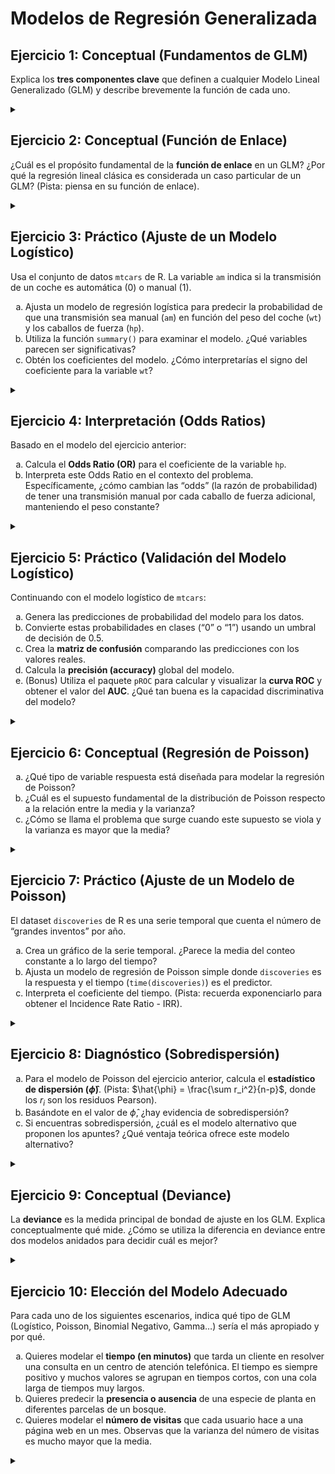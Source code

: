 # Modelos de Regresión Generalizada

## Ejercicio 1: Conceptual (Fundamentos de GLM)

Explica los **tres componentes clave** que definen a cualquier Modelo Lineal Generalizado (GLM) y describe brevemente la función de cada uno.

<details>
<summary></summary>

Los **tres componentes clave** de un GLM son:

1. **Componente aleatorio**: Especifica la distribución de probabilidad de la variable respuesta (Normal, Binomial, Poisson, etc.). Define cómo se distribuyen los errores.

2. **Componente sistemático**: Define el predictor lineal $\eta = \beta_0 + \beta_1 X_1 + ... + \beta_p X_p$. Es la parte lineal del modelo.

3. **Función de enlace**: Conecta la media de la distribución ($\mu$) con el predictor lineal: $g(\mu) = \eta$. Permite que el predictor lineal tenga rango completo mientras la media respeta las restricciones de la distribución.

</details>

## Ejercicio 2: Conceptual (Función de Enlace)

¿Cuál es el propósito fundamental de la **función de enlace** en un GLM? ¿Por qué la regresión lineal clásica es considerada un caso particular de un GLM? (Pista: piensa en su función de enlace). 

<details>
<summary></summary>

**Propósito de la función de enlace:**

Transformar la media de la variable respuesta para que pueda ser modelada como una combinación lineal de los predictores, respetando las restricciones del dominio de la variable respuesta.

**Regresión lineal como caso particular:**

La regresión lineal clásica es un GLM con:
- **Distribución**: Normal
- **Función de enlace**: Identidad ($g(\mu) = \mu$)
- Por tanto: $\mu = \beta_0 + \beta_1 X_1 + ... + \beta_p X_p$

</details>

## Ejercicio 3: Práctico (Ajuste de un Modelo Logístico)

Usa el conjunto de datos `mtcars` de R. La variable `am` indica si la transmisión de un coche es automática (0) o manual (1).

a) Ajusta un modelo de regresión logística para predecir la probabilidad de que una transmisión sea manual (`am`) en función del peso del coche (`wt`) y los caballos de fuerza (`hp`).
b) Utiliza la función `summary()` para examinar el modelo. ¿Qué variables parecen ser significativas?
c) Obtén los coeficientes del modelo. ¿Cómo interpretarías el signo del coeficiente para la variable `wt`?

<details>
<summary></summary>

**a) Ajustar modelo logístico:**

```r
modelo_logistico <- glm(am ~ wt + hp, data = mtcars, family = binomial)
```

**b) Summary del modelo:**

```r
summary(modelo_logistico)
```

**b) Variables significativas:**
Basándose en los p-valores, identificar qué variables tienen p < 0.05.

**c) Interpretación del signo de wt:**
Si el coeficiente de `wt` es **negativo**, significa que coches más pesados tienen menor probabilidad de tener transmisión manual (lo cual es intuitivo).

</details>

## Ejercicio 4: Interpretación (Odds Ratios)

Basado en el modelo del ejercicio anterior:

a) Calcula el **Odds Ratio (OR)** para el coeficiente de la variable `hp`.
b) Interpreta este Odds Ratio en el contexto del problema. Específicamente, ¿cómo cambian las "odds" (la razón de probabilidad) de tener una transmisión manual por cada caballo de fuerza adicional, manteniendo el peso constante? 

<details>
<summary></summary>

**a) Calcular Odds Ratio para hp:**

```r
coef_hp <- coef(modelo_logistico)["hp"]
odds_ratio_hp <- exp(coef_hp)
print(paste("Odds Ratio para hp:", round(odds_ratio_hp, 4)))

# Para todos los coeficientes
odds_ratios <- exp(coef(modelo_logistico))
print("Todos los Odds Ratios:")
print(odds_ratios)
```

**b) Interpretación:**
El Odds Ratio para `hp` es **1.0369**. Esto significa que por cada caballo de fuerza adicional, las *odds* (la razón de probabilidad) de que un coche tenga transmisión manual se **multiplican por 1.0369** (es decir, aumentan aproximadamente un 3.7%), manteniendo constante el peso del coche.

</details>

## Ejercicio 5: Práctico (Validación del Modelo Logístico)

Continuando con el modelo logístico de `mtcars`:

a) Genera las predicciones de probabilidad del modelo para los datos.
b) Convierte estas probabilidades en clases ("0" o "1") usando un umbral de decisión de 0.5.
c) Crea la **matriz de confusión** comparando las predicciones con los valores reales.
d) Calcula la **precisión (accuracy)** global del modelo.
e) (Bonus) Utiliza el paquete `pROC` para calcular y visualizar la **curva ROC** y obtener el valor del **AUC**. ¿Qué tan buena es la capacidad discriminativa del modelo? 

<details>
<summary></summary>

**a) Predicciones de probabilidad:**

```r
probabilidades <- predict(modelo_logistico, type = "response")
```

**b) Conversión a clases con umbral 0.5:**

```r
predicciones_clase <- ifelse(probabilidades > 0.5, 1, 0)
```

**c) Matriz de confusión:**

```r
tabla_confusion <- table(Predicho = predicciones_clase, Real = mtcars$am)
print("Matriz de Confusión:")
print(tabla_confusion)
```

**d) Cálculo de precisión:**

```r
precision <- sum(diag(tabla_confusion)) / sum(tabla_confusion)
print(paste("Precisión (Accuracy):", round(precision, 3)))
```

**e) Curva ROC y AUC:**

```r
library(pROC)
roc_obj <- roc(mtcars$am, probabilidades)
auc_value <- auc(roc_obj)
plot(roc_obj, main = paste("Curva ROC (AUC =", round(auc_value, 3), ")"))
print(paste("AUC:", round(auc_value, 3)))
```

**Interpretación AUC:**

- AUC > 0.8: Buena capacidad discriminativa
- AUC > 0.9: Excelente capacidad discriminativa
- AUC = 0.5: Sin capacidad discriminativa (azar)

</details>

## Ejercicio 6: Conceptual (Regresión de Poisson)

a) ¿Qué tipo de variable respuesta está diseñada para modelar la regresión de Poisson?
b) ¿Cuál es el supuesto fundamental de la distribución de Poisson respecto a la relación entre la media y la varianza?
c) ¿Cómo se llama el problema que surge cuando este supuesto se viola y la varianza es mayor que la media?

<details>
<summary></summary>

**a) Tipo de variable respuesta:**
La regresión de Poisson está diseñada para **variables de conteo**: enteros no negativos que representan el número de ocurrencias de un evento en un período o espacio fijo.

**b) Supuesto fundamental:**
En la distribución de Poisson, la **media es igual a la varianza**: $E[Y] = Var[Y] = \mu$.

**c) Problema cuando se viola:**
Cuando $Var[Y] > E[Y]$, se llama **sobredispersión**. Esto puede llevar a errores estándar subestimados y conclusiones incorrectas sobre la significancia.

</details>

## Ejercicio 7: Práctico (Ajuste de un Modelo de Poisson)

El dataset `discoveries` de R es una serie temporal que cuenta el número de "grandes inventos" por año.

a) Crea un gráfico de la serie temporal. ¿Parece la media del conteo constante a lo largo del tiempo?
b) Ajusta un modelo de regresión de Poisson simple donde `discoveries` es la respuesta y el tiempo (`time(discoveries)`) es el predictor.
c) Interpreta el coeficiente del tiempo. (Pista: recuerda exponenciarlo para obtener el Incidence Rate Ratio - IRR). 

<details>
<summary></summary>

```r
# Usar dataset discoveries
data(discoveries)
```

**a) Gráfico de la serie temporal:**

```r
plot(discoveries, main = "Grandes Inventos por Año", 
     ylab = "Número de Descubrimientos", xlab = "Año")
```

**b) Ajustar modelo de Poisson:**

```r
# Crear data frame con tiempo
df_discoveries <- data.frame(
  count = as.numeric(discoveries),
  time = as.numeric(time(discoveries))
)

modelo_poisson <- glm(count ~ time, data = df_discoveries, family = poisson)
summary(modelo_poisson)
```

**c) Interpretación del coeficiente de tiempo:**
```r
# IRR (Incidence Rate Ratio)
coef_time <- coef(modelo_poisson)["time"]
irr <- exp(coef_time)
print(paste("IRR para tiempo:", round(irr, 6)))
```

El IRR para el tiempo es **0.994654**. Esto significa que por cada año que pasa, se espera que la tasa de grandes inventos se **multiplique por 0.994654**, lo que representa una **disminución anual de aproximadamente 0.53%** (calculado como 1 - 0.994654).

</details>

## Ejercicio 8: Diagnóstico (Sobredispersión)

a) Para el modelo de Poisson del ejercicio anterior, calcula el **estadístico de dispersión ($\hat{\phi}$)**. (Pista: $\hat{\phi} = \frac{\sum r_i^2}{n-p}$, donde los $r_i$ son los residuos Pearson).
b) Basándote en el valor de $\hat{\phi}$, ¿hay evidencia de sobredispersión?
c) Si encuentras sobredispersión, ¿cuál es el modelo alternativo que proponen los apuntes? ¿Qué ventaja teórica ofrece este modelo alternativo?

<details>
<summary></summary>

**a) Calcular estadístico de dispersión:**

```r
residuos_pearson <- residuals(modelo_poisson, type = "pearson")
n <- nrow(df_discoveries)
p <- length(coef(modelo_poisson))
phi_hat <- sum(residuos_pearson^2) / (n - p)

print(paste("Estadístico de dispersión (φ̂):", round(phi_hat, 3)))
```

**b) Evidencia de sobredispersión:**
Si φ̂ > 1, hay evidencia de sobredispersión. Valores > 1.5 indican sobredispersión considerable.

**c) Modelo alternativo:**
Si hay sobredispersión, se puede usar **regresión Binomial Negativa**, que incluye un parámetro adicional que permite que la varianza sea mayor que la media: $Var[Y] = \mu + \alpha\mu^2$.

```r
# Ajuste con binomial negativa si hay sobredispersión
if(phi_hat > 1.5) {
  library(MASS)
  modelo_nb <- glm.nb(count ~ time, data = df_discoveries)
  print("Modelo Binomial Negativo ajustado:")
  print(summary(modelo_nb))
}
```

</details>

## Ejercicio 9: Conceptual (Deviance)

La **deviance** es la medida principal de bondad de ajuste en los GLM. Explica conceptualmente qué mide. ¿Cómo se utiliza la diferencia en deviance entre dos modelos anidados para decidir cuál es mejor?

<details>
<summary></summary>

**Deviance** mide qué tan bien el modelo ajustado se compara con el modelo saturado (perfecto). Es análogo a la suma de cuadrados residuales en regresión lineal.

**Fórmula**: $D = 2[L(\text{modelo saturado}) - L(\text{modelo ajustado})]$

**Uso para comparar modelos anidados:**
La diferencia en deviance entre dos modelos anidados sigue una distribución χ² con grados de libertad igual a la diferencia en número de parámetros. Si esta diferencia es significativa, el modelo más complejo es preferible.


</details>

## Ejercicio 10: Elección del Modelo Adecuado

Para cada uno de los siguientes escenarios, indica qué tipo de GLM (Logístico, Poisson, Binomial Negativo, Gamma...) sería el más apropiado y por qué. 

a) Quieres modelar el **tiempo (en minutos)** que tarda un cliente en resolver una consulta en un centro de atención telefónica. El tiempo es siempre positivo y muchos valores se agrupan en tiempos cortos, con una cola larga de tiempos muy largos.
b) Quieres predecir la **presencia o ausencia** de una especie de planta en diferentes parcelas de un bosque.
c) Quieres modelar el **número de visitas** que cada usuario hace a una página web en un mes. Observas que la varianza del número de visitas es mucho mayor que la media.

<details>
<summary></summary>

**a) Tiempo de resolución de consultas:**
**Modelo Gamma** sería más apropiado porque:

- La variable es continua y positiva
- Típicamente tiene distribución asimétrica con cola derecha larga
- La distribución Gamma es flexible para este tipo de datos

**b) Presencia/ausencia de especies:**
**Regresión Logística** es la elección obvia porque:

- Variable respuesta binaria (presencia = 1, ausencia = 0)
- Queremos modelar probabilidades que están restringidas al intervalo [0,1]

**c) Número de visitas con varianza mayor que la media:**
**Regresión Binomial Negativa** sería más apropiada porque:

- Variable de conteo (número de visitas)
- La sobredispersión (varianza > media) viola el supuesto de Poisson
- La binomial negativa maneja naturalmente la sobredispersión


</details>